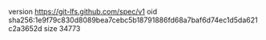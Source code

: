 version https://git-lfs.github.com/spec/v1
oid sha256:1e9f79c830d8089bea7cebc5b18791886fd68a7baf6d74ec1d5da621c2a3652d
size 34773
